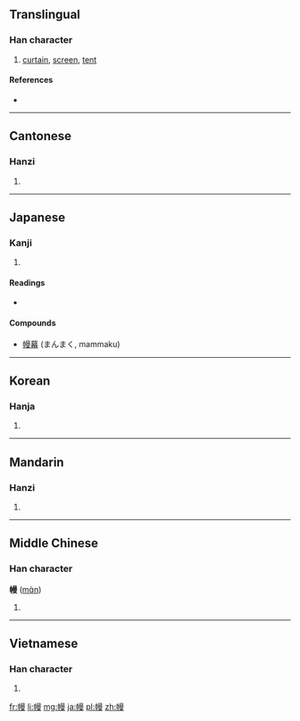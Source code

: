 ==Translingual==

===Han character===
{{Han char|rn=50|rad=巾|as=11|sn=14|four=4624<sub>7</sub>|canj=中月日田水 (LBAWE)}}

# [[curtain]], [[screen]], [[tent]]

====References====
* {{Han ref|kx=0335.280|dkj=09050|dj=0642.310|hdz=10752.030|uh=5E54|ud=24148|bh=B9F7|bd=47607}}

----

==Cantonese==

===Hanzi===
{{yue-hanzi|jyut=|y=maam6}}

# {{defn|lang=yue|sort=巾11}}

----

==Japanese==

===Kanji===
{{ja-kanji|grade=|rs=巾11}}

# {{defn|lang=ja|sort=巾11}}

====Readings====
* {{ja-readings|on=[[ばん]] (ban), [[まん]] (man)|kun=[[まく]] (maku)}}

====Compounds====
* [[幔幕]] (まんまく, mammaku)

----

==Korean==

===Hanja===
{{ko-hanja|hangeul=만|rv=man|mr=man}}

# {{defn|lang=ko|sort=巾11}}

----

==Mandarin==

===Hanzi===
{{cmn-hanzi|pin=[[màn]] ([[man4]])|wg=man<sup>4</sup>}}

# {{defn|lang=cmn|sort=巾11}}

----

==Middle Chinese==

===Han character===
'''幔''' ([[mɑ̀n]])<!--note: the vowel ɑ is an IPA symbol and is thus different from the vowel a-->

# {{defn|lang=zhx-mid|sort=巾11}}

----

==Vietnamese==

===Han character===
{{vi-hantu|[[mạn]], [[màn]]|rs=巾11}}

# {{defn|lang=vi|sort=巾11}}

[[fr:幔]]
[[li:幔]]
[[mg:幔]]
[[ja:幔]]
[[pl:幔]]
[[zh:幔]]